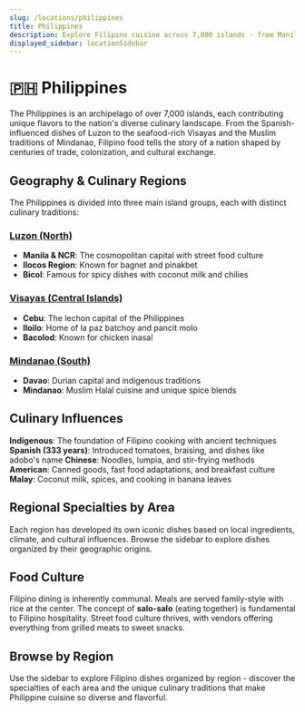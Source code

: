 ```yaml
---
slug: /locations/philippines
title: Philippines
description: Explore Filipino cuisine across 7,000 islands - from Manila's urban food scene to regional specialties of Luzon, Visayas, and Mindanao
displayed_sidebar: locationSidebar
---
```


# 🇵🇭 Philippines

The Philippines is an archipelago of over 7,000 islands, each contributing unique flavors to the nation's diverse culinary landscape. From the Spanish-influenced dishes of Luzon to the seafood-rich Visayas and the Muslim traditions of Mindanao, Filipino food tells the story of a nation shaped by centuries of trade, colonization, and cultural exchange.

## Geography & Culinary Regions

The Philippines is divided into three main island groups, each with distinct culinary traditions:

### [Luzon (North)](/locations/philippines/manila)
- **Manila & NCR**: The cosmopolitan capital with street food culture
- **Ilocos Region**: Known for bagnet and pinakbet
- **Bicol**: Famous for spicy dishes with coconut milk and chilies

### [Visayas (Central Islands)](/locations/philippines/visayas)
- **Cebu**: The lechon capital of the Philippines
- **Iloilo**: Home of la paz batchoy and pancit molo
- **Bacolod**: Known for chicken inasal

### [Mindanao (South)](/locations/philippines/mindanao)
- **Davao**: Durian capital and indigenous traditions
- **Mindanao**: Muslim Halal cuisine and unique spice blends

## Culinary Influences

**Indigenous**: The foundation of Filipino cooking with ancient techniques
**Spanish (333 years)**: Introduced tomatoes, braising, and dishes like adobo's name
**Chinese**: Noodles, lumpia, and stir-frying methods
**American**: Canned goods, fast food adaptations, and breakfast culture
**Malay**: Coconut milk, spices, and cooking in banana leaves

## Regional Specialties by Area

Each region has developed its own iconic dishes based on local ingredients, climate, and cultural influences. Browse the sidebar to explore dishes organized by their geographic origins.

## Food Culture

Filipino dining is inherently communal. Meals are served family-style with rice at the center. The concept of **salo-salo** (eating together) is fundamental to Filipino hospitality. Street food culture thrives, with vendors offering everything from grilled meats to sweet snacks.

## Browse by Region

Use the sidebar to explore Filipino dishes organized by region - discover the specialties of each area and the unique culinary traditions that make Philippine cuisine so diverse and flavorful.
